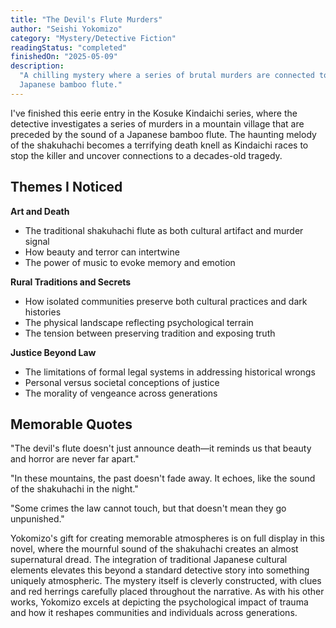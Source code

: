 ```yaml
---
title: "The Devil's Flute Murders"
author: "Seishi Yokomizo"
category: "Mystery/Detective Fiction"
readingStatus: "completed"
finishedOn: "2025-05-09"
description:
  "A chilling mystery where a series of brutal murders are connected to the haunting sound of a
  Japanese bamboo flute."
---
```


I've finished this eerie entry in the Kosuke Kindaichi series, where the detective investigates a
series of murders in a mountain village that are preceded by the sound of a Japanese bamboo flute.
The haunting melody of the shakuhachi becomes a terrifying death knell as Kindaichi races to stop
the killer and uncover connections to a decades-old tragedy.

## Themes I Noticed

**Art and Death**

- The traditional shakuhachi flute as both cultural artifact and murder signal
- How beauty and terror can intertwine
- The power of music to evoke memory and emotion

**Rural Traditions and Secrets**

- How isolated communities preserve both cultural practices and dark histories
- The physical landscape reflecting psychological terrain
- The tension between preserving tradition and exposing truth

**Justice Beyond Law**

- The limitations of formal legal systems in addressing historical wrongs
- Personal versus societal conceptions of justice
- The morality of vengeance across generations

## Memorable Quotes

"The devil's flute doesn't just announce death—it reminds us that beauty and horror are never far
apart."

"In these mountains, the past doesn't fade away. It echoes, like the sound of the shakuhachi in the
night."

"Some crimes the law cannot touch, but that doesn't mean they go unpunished."

Yokomizo's gift for creating memorable atmospheres is on full display in this novel, where the
mournful sound of the shakuhachi creates an almost supernatural dread. The integration of
traditional Japanese cultural elements elevates this beyond a standard detective story into
something uniquely atmospheric. The mystery itself is cleverly constructed, with clues and red
herrings carefully placed throughout the narrative. As with his other works, Yokomizo excels at
depicting the psychological impact of trauma and how it reshapes communities and individuals across
generations.
